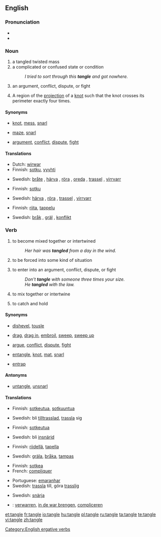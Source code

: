 ==English==
{{wikipedia}}

===Pronunciation===
* {{audio|en-us-tangle.ogg|Audio (US)}}
* {{rhymes|æŋɡəl}}

===Noun===
{{en-noun}}

# a tangled twisted mass
# a complicated or confused state or condition
#: ''I tried to sort through this '''tangle''' and got nowhere.''
# an argument, conflict, dispute, or fight
# {{maths}} A region of the [[projection]] of a [[knot]] such that the knot crosses its perimeter exactly four times.

====Synonyms====
* {{sense|tangled twisted mass}} [[knot]], [[mess]], [[snarl]]
* {{sense|complicated or confused state or condition}} [[maze]], [[snarl]]
* {{sense|argument, conflict, dispute, or fight}} [[argument]], [[conflict]], [[dispute]], [[fight]]

====Translations====
{{trans-top|tangled twisted mass}}
* Dutch: [[wirwar]] {{m}}
* Finnish: [[sotku]], [[vyyhti]]
{{trans-mid}}
* Swedish: [[bråte]] {{c}}, [[härva]] {{c}}, [[röra]] {{c}}, [[oreda]] {{c}}, [[trassel]] {{n}}, [[virrvarr]] {{n}}
{{trans-bottom}}

{{trans-top|complicated or confused state or condition}}
* Finnish: [[sotku]]
{{trans-mid}}
* Swedish: [[härva]] {{c}}, [[röra]] {{c}}, [[trassel]] {{n}}, [[virrvarr]] {{n}}
{{trans-bottom}}

{{trans-top|argument, conflict, dispute, or fight}}
* Finnish: [[riita]], [[tappelu]]
{{trans-mid}}
* Swedish: [[bråk]] {{n}}, [[gräl]] {{n}}, [[konflikt]] {{c}}
{{trans-bottom}}

===Verb===
{{en-verb|tangl|es}}

# {{intransitive}} to become mixed together or intertwined
#: ''Her hair was '''tangled''' from a day in the wind.''
# {{intransitive}} to be forced into some kind of situation
# {{intransitive}} to enter into an argument, conflict, dispute, or fight
#: ''Don't '''tangle''' with someone three times your size.''
#: ''He '''tangled''' with the law.''
# {{transitive}} to mix together or intertwine
# {{transitive}} to catch and hold

====Synonyms====
* {{sense|to become mixed together or intertwined}} [[dishevel]], [[tousle]]
* {{sense|to be forced into some kind of situation}} [[drag]], [[drag in]], [[embroil]], [[sweep]], [[sweep up]]
* {{sense|to enter into an argument, conflict, dispute, or fight}} [[argue]], [[conflict]], [[dispute]], [[fight]]
* {{sense|to mix together or intertwine}} [[entangle]], [[knot]], [[mat]], [[snarl]]
* {{sense|to catch and hold}} [[entrap]]

====Antonyms====
* {{sense|to mix together or intertwine}} [[untangle]], [[unsnarl]]

====Translations====
{{trans-top|to become mixed together or intertwined}}
* Finnish: [[sotkeutua]], [[sotkuuntua]]
{{trans-mid}}
* Swedish: bli [[tilltrasslad]], [[trassla]] sig
{{trans-bottom}}

{{trans-top|to be forced into some kind of situation}}
* Finnish: [[sotkeutua]]
{{trans-mid}}
* Swedish: bli [[insnärjd]]
{{trans-bottom}}

{{trans-top|to enter into an argument, conflict, dispute, or fight}}
* Finnish: [[riidellä]], [[tapella]]
{{trans-mid}}
* Swedish: [[gräla]], [[bråka]], [[tampas]]
{{trans-bottom}}

{{trans-top|to mix together or intertwine}}
* Finnish: [[sotkea]]
* French: [[compliquer]]
{{trans-mid}}
* Portuguese: [[emaranhar]]
* Swedish: [[trassla]] till, göra [[trasslig]]
{{trans-bottom}}

{{trans-top|to catch and hold}}
* Swedish: [[snärja]]
{{trans-mid}}
{{trans-bottom}}

{{checktrans-top}}
* {{ttbc|Dutch}}: [[verwarren]], [[in de war brengen]], [[compliceren]]
{{trans-bottom}}

[[Category:English ergative verbs]]

[[et:tangle]]
[[fr:tangle]]
[[io:tangle]]
[[hu:tangle]]
[[pl:tangle]]
[[ru:tangle]]
[[ta:tangle]]
[[te:tangle]]
[[vi:tangle]]
[[zh:tangle]]